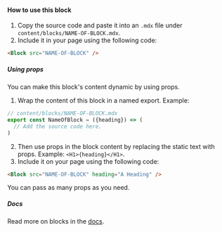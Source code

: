 <Div>

#### How to use this block

1. Copy the source code and paste it into an `.mdx` file under `content/blocks/NAME-OF-BLOCK.mdx`.
1. Include it in your page using the following code:

```md
<Block src="NAME-OF-BLOCK" />
```

##### Using props

You can make this block's content dynamic by using props.

1. Wrap the content of this block in a named export. Example:

```jsx
// content/blocks/NAME-OF-BLOCK.mdx
export const NameOfBlock = ({heading}) => (
  // Add the source code here.
)
```

2. Then use props in the block content by replacing the static text with props. Example: `<H1>{heading}</H1>`.
3. Include it on your page using the following code:

```md
<Block src="NAME-OF-BLOCK" heading="A Heading" />
```

You can pass as many props as you need.

##### Docs

Read more on blocks in the [docs](/docs/blocks).

</Div>
